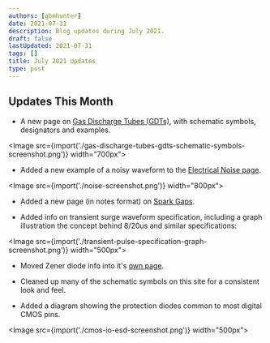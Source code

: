 ```yaml
---
authors: [gbmhunter]
date: 2021-07-31
description: Blog updates during July 2021.
draft: false
lastUpdated: 2021-07-31
tags: []
title: July 2021 Updates
type: post
---
```


## Updates This Month

* A new page on [Gas Discharge Tubes (GDTs)](/electronics/components/gas-discharge-tubes-gdts/), with schematic symbols, designators and examples.

<Image src={import('./gas-discharge-tubes-gdts-schematic-symbols-screenshot.png')} width="700px"></Image>

* Added a new example of a noisy waveform to the [Electrical Noise page](/electronics/circuit-design/electrical-noise/).

<Image src={import('./noise-screenshot.png')} width="800px"></Image>

* Added a new page (in notes format) on [Spark Gaps](/electronics/components/spark-gaps/).

* Added info on transient surge waveform specification, including a graph illustration the concept behind 8/20us and similar specifications:

<Image src={import('./transient-pulse-specification-graph-screenshot.png')} width="500px"></Image>

* Moved Zener diode info into it's [own page](/electronics/components/diodes/zener-diodes/).

* Cleaned up many of the schematic symbols on this site for a consistent look and feel.

* Added a diagram showing the protection diodes common to most digital CMOS pins.

<Image src={import('./cmos-io-esd-screenshot.png')} width="500px"></Image>
